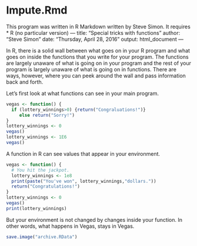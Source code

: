 # Impute.Rmd

This program was written in R Markdown written by Steve Simon. It requires
* R (no particular version)
---
title: "Special tricks with functions"
author: "Steve Simon"
date: "Thursday, April 28, 2016"
output: html_document
---

In R, there is a solid wall between what goes on in your R program
and what goes on inside the functions that you write for your
program. The functions are largely unaware of what is going on
in your program and the rest of your program is largely unaware
of what is going on in functions. There are ways, however, where
you can peek around the wall and pass information back and forth.

Let's first look at what functions can see in your main program.

```r
vegas <- function() {
  if (lottery_winnings>0) {return("Congraluations!")}
     else return("Sorry!")
}
lottery_winnings <- 0
vegas()
lottery_winnings <- 1E6
vegas()
```

A function in R can see values that appear in your environment.

```r
vegas <- function() {
  # You hit the jackpot.
  lottery_winnings <- 1e8
  print(paste("You've won", lottery_winnings,"dollars."))
  return("Congratulations!")
}
lottery_winnings <- 0
vegas()
print(lottery_winnings)
```

But your environment is not changed by changes inside your function.
In other words, what happens in Vegas, stays in Vegas.

```r
save.image("archive.RData")
```
